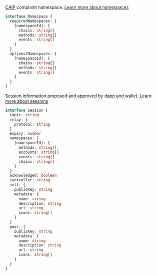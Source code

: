 [CAIP](https://github.com/ChainAgnostic/CAIPs) complaint namespace. [Learn more about namespaces](../../../../specs/clients/sign/namespaces)

```ts
interface Namespace {
  requiredNamespaces: {
    [namespaceId]: {
      chains: string[]
      methods: string[]
      events: string[]
    }
  }
  optionalNamespaces: {
    [namespaceId]: {
      chains: string[]
      methods: string[]
      events: string[]
    }
  }
}
```

Session information proposed and approved by dapp and wallet. [Learn more about sessions](../../../../specs/clients/sign/data-structures#session)

```ts
interface Session {
  topic: string
  relay: {
    protocol: string
  }
  expiry: number
  namespaces: {
    [namespaceId]: {
      methods: string[]
      accounts: string[]
      events: string[]
      chains: string[]
    }
  }
  acknowledged: boolean
  controller: string
  self: {
    publicKey: string
    metadata: {
      name: string
      description: string
      url: string
      icons: string[]
    }
  }
  peer: {
    publicKey: string
    metadata: {
      name: string
      description: string
      url: string
      icons: string[]
    }
  }
}
```

